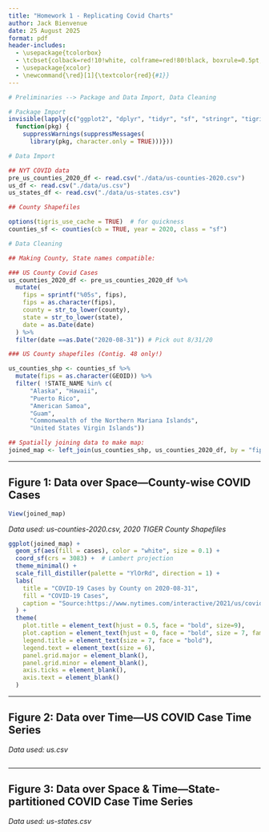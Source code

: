 ```yaml
---
title: "Homework 1 - Replicating Covid Charts"
author: Jack Bienvenue
date: 25 August 2025
format: pdf
header-includes:
  - \usepackage{tcolorbox}
  - \tcbset{colback=red!10!white, colframe=red!80!black, boxrule=0.5pt, arc=3pt, left=6pt, right=6pt, top=6pt, bottom=6pt}
  - \usepackage{xcolor}
  - \newcommand{\red}[1]{\textcolor{red}{#1}}
---
```


``` r
# Preliminaries --> Package and Data Import, Data Cleaning

# Package Import
invisible(lapply(c("ggplot2", "dplyr", "tidyr", "sf", "stringr", "tigris", "RColorBrewer"),
  function(pkg) {
    suppressWarnings(suppressMessages(
      library(pkg, character.only = TRUE)))}))

# Data Import

## NYT COVID data
pre_us_counties_2020_df <- read.csv("./data/us-counties-2020.csv")
us_df <- read.csv("./data/us.csv")
us_states_df <- read.csv("./data/us-states.csv")

## County Shapefiles

options(tigris_use_cache = TRUE)  # for quickness
counties_sf <- counties(cb = TRUE, year = 2020, class = "sf")

# Data Cleaning

## Making County, State names compatible:

### US County Covid Cases
us_counties_2020_df <- pre_us_counties_2020_df %>%
  mutate(
    fips = sprintf("%05s", fips),
    fips = as.character(fips),
    county = str_to_lower(county),
    state = str_to_lower(state),
    date = as.Date(date)
  ) %>%
  filter(date ==as.Date("2020-08-31")) # Pick out 8/31/20

### US County shapefiles (Contig. 48 only!)

us_counties_shp <- counties_sf %>%
  mutate(fips = as.character(GEOID)) %>%
  filter( !STATE_NAME %in% c(
      "Alaska", "Hawaii", 
      "Puerto Rico", 
      "American Samoa", 
      "Guam", 
      "Commonwealth of the Northern Mariana Islands", 
      "United States Virgin Islands"))

## Spatially joining data to make map:
joined_map <- left_join(us_counties_shp, us_counties_2020_df, by = "fips")
```

---

## Figure 1: Data over Space---County-wise COVID Cases

```{=tex}
\raggedright
```

```r
View(joined_map)
```

*Data used: us-counties-2020.csv, 2020 TIGER County Shapefiles*

```r
ggplot(joined_map) +
  geom_sf(aes(fill = cases), color = "white", size = 0.1) +
  coord_sf(crs = 3083) +  # Lambert projection
  theme_minimal() +
  scale_fill_distiller(palette = "YlOrRd", direction = 1) +
  labs(
    title = "COVID-19 Cases by County on 2020-08-31",
    fill = "COVID-19 Cases",
    caption = "Source:https://www.nytimes.com/interactive/2021/us/covid-cases.html"
  ) +
  theme(
    plot.title = element_text(hjust = 0.5, face = "bold", size=9),
    plot.caption = element_text(hjust = 0, face = "bold", size = 7, family = "mono"),  
    legend.title = element_text(size = 7, face = "bold"),
    legend.text = element_text(size = 6),       
    panel.grid.major = element_blank(),
    panel.grid.minor = element_blank(),
    axis.ticks = element_blank(),
    axis.text = element_blank()
  )
```

```{=tex}
\centering{\red{Question: What patterns do you notice in this map?}}

\begin{tcolorbox}
It appears that urban areas have far greater case counts than rural counterparts, particularly in the American South. For instance, LA County,  Miami-Dade county, Maricopa (Phoeniz, AZ) County, Clark (Las Vegas, NV) County, and Harris (Houston, TX) County, appear to be hotspots.

I also notice the presence of spatial clustering of both high-- and low-count counties. Often, suburbs form gradients from low to high case count areas between high-- and low-clusters.
\end{tcolorbox}
```

---

## Figure 2: Data over Time---US COVID Case Time Series

```{=tex}
\raggedright
```

*Data used: us.csv*

```r

```

```{=tex}
\centering{\red{Question: Looking at this time series, what future behavior would you expect?}}

\begin{tcolorbox}

\end{tcolorbox}
```

---

## Figure 3: Data over Space & Time---State-partitioned COVID Case Time Series

```{=tex}
\raggedright
```

*Data used: us-states.csv*

```r

```

```{=tex}
\centering{\red{Question: Do all states follow the same pattern, or do some rise and fall earlier than others?}}

\begin{tcolorbox}

\end{tcolorbox}
```
